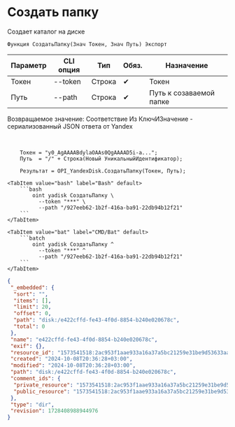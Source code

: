 ﻿---
sidebar_position: 2
---


# Создать папку
 Создает каталог на диске



`Функция СоздатьПапку(Знач Токен, Знач Путь) Экспорт`

  | Параметр | CLI опция | Тип | Обяз. | Назначение |
  |-|-|-|-|-|
  | Токен | --token | Строка | &#x2714; | Токен |
  | Путь | --path | Строка | &#x2714; | Путь к созаваемой папке |

  
  Возвращаемое значение:   Соответствие Из КлючИЗначение - сериализованный JSON ответа от Yandex

<br/>




```bsl title="Пример использования для 1С:Предприятие/OneScript"
    Токен = "y0_AgAAAABdylaOAAs0QgAAAAD5i-a...";
    Путь  = "/" + Строка(Новый УникальныйИдентификатор);

    Результат = OPI_YandexDisk.СоздатьПапку(Токен, Путь);
```
    

 <Tabs>
  
    <TabItem value="bash" label="Bash" default>
        ```bash
            oint yadisk СоздатьПапку \
              --token "***" \
              --path "/927eeb62-1b2f-416a-ba91-22db94b12f21"
        ```
    </TabItem>
  
    <TabItem value="bat" label="CMD/Bat" default>
        ```batch
            oint yadisk СоздатьПапку ^
              --token "***" ^
              --path "/927eeb62-1b2f-416a-ba91-22db94b12f21"
        ```
    </TabItem>
</Tabs>


```json title="Результат"
{
 "_embedded": {
  "sort": "",
  "items": [],
  "limit": 20,
  "offset": 0,
  "path": "disk:/e422cffd-fe43-4f0d-8854-b240e020678c",
  "total": 0
 },
 "name": "e422cffd-fe43-4f0d-8854-b240e020678c",
 "exif": {},
 "resource_id": "1573541518:2ac953f1aae933a16a37a5bc21259e31be9d53633aab0c2fbc267d249a8897cf",
 "created": "2024-10-08T20:36:28+03:00",
 "modified": "2024-10-08T20:36:28+03:00",
 "path": "disk:/e422cffd-fe43-4f0d-8854-b240e020678c",
 "comment_ids": {
  "private_resource": "1573541518:2ac953f1aae933a16a37a5bc21259e31be9d53633aab0c2fbc267d249a8897cf",
  "public_resource": "1573541518:2ac953f1aae933a16a37a5bc21259e31be9d53633aab0c2fbc267d249a8897cf"
 },
 "type": "dir",
 "revision": 1728408988944976
}
```

